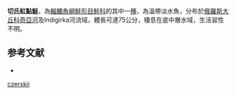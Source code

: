 {{NoteTA|G1=LS}}
{{Speciesbox
| name = 切氏紅點鮭
| image = 
| image_width = 250px
| status = NE
| status_system = IUCN3.1
| genus = Salvelinus
| species = czerskii
| authority = [[Dryagin|Dryagin]], 1932
| synonyms = 
}}

'''切氏紅點鮭'''，為[[輻鰭魚綱|輻鰭魚綱]][[鮭形目|鮭形目]][[鮭科|鮭科]]的其中一[[種|種]]，為溫帶淡水魚，分布於[[俄羅斯|俄羅斯]][[大丘科奇亞河|大丘科奇亞河]]及Indigirka河流域，體長可達75公分，棲息在底中層水域，生活習性不明。

==参考文献==
*{{FishBase_species|genus=Salvelinus|species=czerskii|year=2015|month=10}}
{{Taxonbar|from=Q3769534}}

[[Category:紅點鮭屬|czerskii]]
